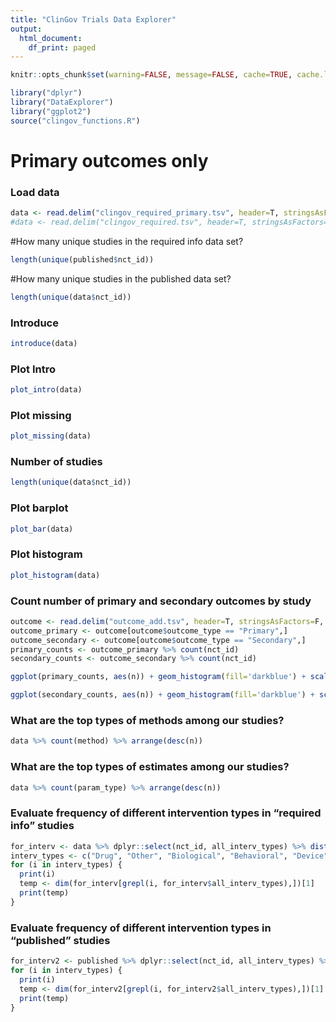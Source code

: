 ```yaml
---
title: "ClinGov Trials Data Explorer"
output:
  html_document:
    df_print: paged
---
```


```r
knitr::opts_chunk$set(warning=FALSE, message=FALSE, cache=TRUE, cache.lazy = FALSE)
```

```r
library("dplyr")
library("DataExplorer")
library("ggplot2")
source("clingov_functions.R")
```
# Primary outcomes only
### Load data
```r
data <- read.delim("clingov_required_primary.tsv", header=T, stringsAsFactors=F, row.names=NULL, sep="\t")
#data <- read.delim("clingov_required.tsv", header=T, stringsAsFactors=F, row.names=NULL, sep="\t")
```

#How many unique studies in the required info data set?
```r
length(unique(published$nct_id))
```

#How many unique studies in the published data set?
```r
length(unique(data$nct_id))
```

### Introduce
```r
introduce(data)
```
### Plot Intro
```r
plot_intro(data)
```
### Plot missing
```r
plot_missing(data)
```
### Number of studies
```r
length(unique(data$nct_id))
```

### Plot barplot
```r
plot_bar(data)
```
### Plot histogram
```r
plot_histogram(data)
```

### Count number of primary and secondary outcomes by study
```r
outcome <- read.delim("outcome_add.tsv", header=T, stringsAsFactors=F, row.names=NULL, sep="\t")
outcome_primary <- outcome[outcome$outcome_type == "Primary",]
outcome_secondary <- outcome[outcome$outcome_type == "Secondary",]
primary_counts <- outcome_primary %>% count(nct_id)
secondary_counts <- outcome_secondary %>% count(nct_id)

ggplot(primary_counts, aes(n)) + geom_histogram(fill='darkblue') + scale_x_continuous(limits = c(0, 20)) + theme_Publication() + ggtitle("Number of primary outcomes per study")

ggplot(secondary_counts, aes(n)) + geom_histogram(fill='darkblue') + scale_x_continuous(limits = c(0, 40)) + theme_Publication() + ggtitle("Number of secondary outcomes per study")

```
### What are the top types of methods among our studies?
```r
data %>% count(method) %>% arrange(desc(n))
```
### What are the top types of estimates among our studies?
```r
data %>% count(param_type) %>% arrange(desc(n))
```

### Evaluate frequency of different intervention types in "required info" studies
```r
for_interv <- data %>% dplyr::select(nct_id, all_interv_types) %>% distinct()
interv_types <- c("Drug", "Other", "Biological", "Behavioral", "Device", "Procedure", "Dietary Supplement", "Radiation", "Diagnostic Test", "Genetic", "Combination Product")
for (i in interv_types) {
  print(i)
  temp <- dim(for_interv[grepl(i, for_interv$all_interv_types),])[1]
  print(temp)
}
```
### Evaluate frequency of different intervention types in "published" studies
```r
for_interv2 <- published %>% dplyr::select(nct_id, all_interv_types) %>% distinct()
for (i in interv_types) {
  print(i)
  temp <- dim(for_interv2[grepl(i, for_interv2$all_interv_types),])[1]
  print(temp)
}

```
